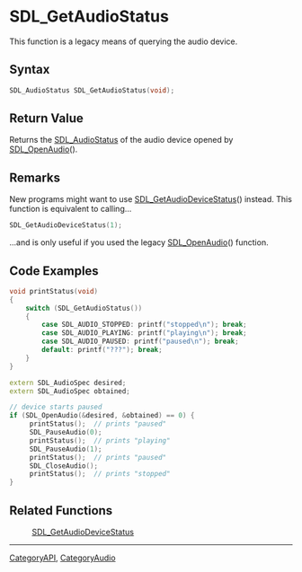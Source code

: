 = SDL_GetAudioStatus =

This function is a legacy means of querying the audio device.

== Syntax ==

<syntaxhighlight lang='c'>
SDL_AudioStatus SDL_GetAudioStatus(void);
</syntaxhighlight>

== Return Value ==

Returns the [[SDL_AudioStatus]] of the audio device opened by
[[SDL_OpenAudio]]().

== Remarks ==

New programs might want to use [[SDL_GetAudioDeviceStatus]]() instead. This
function is equivalent to calling...

<syntaxhighlight lang='c'>
SDL_GetAudioDeviceStatus(1);
</syntaxhighlight>

...and is only useful if you used the legacy [[SDL_OpenAudio]]() function.

== Code Examples ==

<syntaxhighlight lang='c++'>
void printStatus(void)
{
    switch (SDL_GetAudioStatus())
    {
        case SDL_AUDIO_STOPPED: printf("stopped\n"); break;
        case SDL_AUDIO_PLAYING: printf("playing\n"); break;
        case SDL_AUDIO_PAUSED: printf("paused\n"); break;
        default: printf("???"); break;
    }
}

extern SDL_AudioSpec desired;
extern SDL_AudioSpec obtained;

// device starts paused
if (SDL_OpenAudio(&desired, &obtained) == 0) {
     printStatus();  // prints "paused"
     SDL_PauseAudio(0);
     printStatus();  // prints "playing"
     SDL_PauseAudio(1);
     printStatus();  // prints "paused"
     SDL_CloseAudio();
     printStatus();  // prints "stopped"
}
</syntaxhighlight>

== Related Functions ==

:[[SDL_GetAudioDeviceStatus]]

----
[[CategoryAPI]], [[CategoryAudio]]


